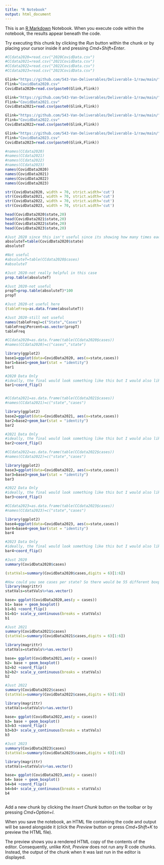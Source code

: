 ```yaml
---
title: "R Notebook"
output: html_document
---
```


This is an [R Markdown](http://rmarkdown.rstudio.com) Notebook. When you execute code within the notebook, the results appear beneath the code. 

Try executing this chunk by clicking the *Run* button within the chunk or by placing your cursor inside it and pressing *Cmd+Shift+Enter*. 

```r
#CCdata2020=read.csv("2020CovidData.csv")
#CCdata2021=read.csv("2021CovidData.csv")
#CCdata2022=read.csv("2022CovidData.csv")
#CCdata2023=read.csv("2023CovidData.csv")
```


```r
Glink="https://github.com/543-Van-Deliverables/Deliverable-1/raw/main/"
Flink="CovidData2020.csv"
CovidData2020=read.csv(paste0(Glink,Flink))

Glink="https://github.com/543-Van-Deliverables/Deliverable-1/raw/main/"
Flink="CovidData2021.csv"
CovidData2021=read.csv(paste0(Glink,Flink))

Glink="https://github.com/543-Van-Deliverables/Deliverable-1/raw/main/"
Flink="CovidData2022.csv"
CovidData2022=read.csv(paste0(Glink,Flink))

Glink="https://github.com/543-Van-Deliverables/Deliverable-1/raw/main/"
Flink="CovidData2023.csv"
CovidData2023=read.csv(paste0(Glink,Flink))
```


```r
#names(CCdata2020)
#names(CCdata2021)
#names(CCdata2022)
#names(CCdata2023)
names(CovidData2020)
names(CovidData2021)
names(CovidData2022)
names(CovidData2023)
```


```r
str(CovidData2020, width = 70, strict.width='cut')
str(CovidData2021, width = 70, strict.width='cut')
str(CovidData2022, width = 70, strict.width='cut')
str(CovidData2023, width = 70, strict.width='cut')
```


```r
head(CovidData2020$state,20)
head(CovidData2021$state,20)
head(CovidData2022$state,20)
head(CovidData2023$state,20)
```


```r
#Just 2020 since this isn't useful since its showing how many times each state was mentioned, but it doesn't tell how many cases per time each state was mentioned
absoluteT=table(CovidData2020$state)
absoluteT
```


```r
#Not useful
#absoluteT=table(CCdata2020$cases)
#absoluteT
```


```r
#Just 2020-not really helpful in this case
prop.table(absoluteT)
```


```r
#Just 2020-not useful
propT=prop.table(absoluteT)*100
propT
```


```r
#Just 2020-ot useful here
(tableFreq=as.data.frame(absoluteT))
```


```r
#Just 2020-still not useful
names(tableFreq)=c("State","Cases")
tableFreq$Percent=as.vector(propT)
tableFreq
```


```r
#CCdata2020=as.data.frame(table(CCdata2020$cases))
#names(CCdata2020)=c("cases","state")

library(ggplot2)
base1=ggplot(data=CovidData2020, aes(x=state,cases))
bar1=base1+geom_bar(stat = "identity")
bar1
```


```r
#2020 Data Only
#ideally, the final would look something like this but I would also like a line graph with deaths per state in the same plot
bar1+coord_flip()
```


```r

```


```r
#CCdata2021=as.data.frame(table(CCdata2021$cases))
#names(CCdata2021)=c("state","cases")

library(ggplot2)
base2=ggplot(data=CovidData2021, aes(x=state,cases))
bar2=base2+geom_bar(stat = "identity")
bar2
```

```r
#2021 Data Only
#ideally, the final would look something like this but I would also like a line graph with deaths per state in the same plot
bar2+coord_flip()
```


```r
#CCdata2022=as.data.frame(table(CCdata2022$cases))
#names(CCdata2022)=c("state","cases")

library(ggplot2)
base3=ggplot(data=CovidData2022, aes(x=state,cases))
bar3=base3+geom_bar(stat = "identity")
bar3
```


```r
#2022 Data Only
#ideally, the final would look something like this but I would also like a line graph with deaths per state in the same plot
bar3+coord_flip()
```

```r
#CCdata2023=as.data.frame(table(CCdata2023$cases))
#names(CCdata2023)=c("state","cases")

library(ggplot2)
base4=ggplot(data=CovidData2023, aes(x=state,cases))
bar4=base4+geom_bar(stat = "identity")
bar4
```


```r
#2023 Data Only
#ideally, the final would look something like this but I would also like a line graph with deaths per state in the same plot
bar4+coord_flip()
```


```r
#Just 2020
summary(CovidData2020$cases)
```


```r
(statVals=summary(CovidData2020$cases,digits = 6)[1:6])
```


```r
#How could you see cases per state? So there would be 55 different boxplots with their own min, 1st qu, median, mean, 3rd qu., and max.
library(magrittr)
statVals=statVals%>%as.vector()

base= ggplot(CovidData2020,aes(y = cases))  
b1= base + geom_boxplot() 
b1=b1 +coord_flip()
b1=b1+ scale_y_continuous(breaks = statVals)
b1
```


```r
#Just 2021
summary(CovidData2021$cases)
(statVals=summary(CovidData2021$cases,digits = 6)[1:6])
```


```r
library(magrittr)
statVals=statVals%>%as.vector()

base= ggplot(CovidData2021,aes(y = cases))  
b2= base + geom_boxplot() 
b2=b2 +coord_flip()
b2=b2+ scale_y_continuous(breaks = statVals)
b2
```


```r
#Just 2022
summary(CovidData2022$cases)
(statVals=summary(CovidData2022$cases,digits = 6)[1:6])
```


```r
library(magrittr)
statVals=statVals%>%as.vector()

base= ggplot(CovidData2022,aes(y = cases))  
b3= base + geom_boxplot() 
b3=b3 +coord_flip()
b3=b3+ scale_y_continuous(breaks = statVals)
b3
```


```r
#Just 2023
summary(CovidData2023$cases)
(statVals=summary(CovidData2023$cases,digits = 6)[1:6])
```


```r
library(magrittr)
statVals=statVals%>%as.vector()

base= ggplot(CovidData2023,aes(y = cases))  
b4= base + geom_boxplot() 
b4=b4 +coord_flip()
b4=b4+ scale_y_continuous(breaks = statVals)
b4
```


```r

```

Add a new chunk by clicking the *Insert Chunk* button on the toolbar or by pressing *Cmd+Option+I*.

When you save the notebook, an HTML file containing the code and output will be saved alongside it (click the *Preview* button or press *Cmd+Shift+K* to preview the HTML file). 

The preview shows you a rendered HTML copy of the contents of the editor. Consequently, unlike *Knit*, *Preview* does not run any R code chunks. Instead, the output of the chunk when it was last run in the editor is displayed.

